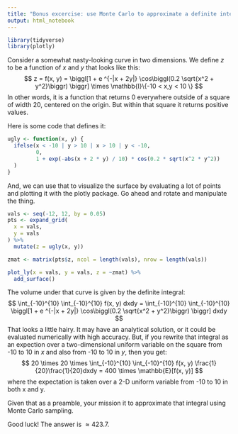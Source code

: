 ```yaml
---
title: "Bonus excercise: use Monte Carlo to approximate a definite integral"
output: html_notebook
---
```



```r
library(tidyverse)
library(plotly)
```


Consider a somewhat nasty-looking curve in two dimensions.  We
define $z$ to be a function of $x$ and $y$ that looks like this: 
$$
z = f(x, y) = \biggl[1 + e ^{-|x + 2y|} \cos\biggl(0.2 \sqrt{x^2 + y^2}\biggr) \biggr] \times \mathbb{I}\{-10 < x,y < 10 \}
$$
In other words, it is a function that returns 0 everywhere outside of a square
of width 20, centered on the origin.  But within that square it returns
positive values.

Here is some code that defines it:
```r
ugly <- function(x, y) {
  ifelse(x < -10 | y > 10 | x > 10 | y < -10, 
         0,
         1 + exp(-abs(x + 2 * y) / 10) * cos(0.2 * sqrt(x^2 * y^2))
  )
}
```

And, we can use that to visualize the surface by evaluating a lot of points and
plotting it with the plotly package.  Go ahead and rotate and manipulate the thing.
```r
vals <- seq(-12, 12, by = 0.05)
pts <- expand_grid(
  x = vals,
  y = vals
) %>%
  mutate(z = ugly(x, y))

zmat <- matrix(pts$z, ncol = length(vals), nrow = length(vals))

plot_ly(x = vals, y = vals, z = ~zmat) %>%
  add_surface()
```


The volume under that curve is given by the definite integral:
$$
\int_{-10}^{10} \int_{-10}^{10} f(x, y) dxdy = \int_{-10}^{10} \int_{-10}^{10} \biggl[1 + e ^{-|x + 2y|} \cos\biggl(0.2 \sqrt{x^2 + y^2}\biggr) \biggr] dxdy
$$
That looks a little hairy.  It may have an analytical solution, or it could
be evaluated numerically with high accuracy.  But, if you
rewrite that integral as an expection over a two-dimensional uniform variable on the square from -10 to 10 in $x$ and also from -10 to 10 in $y$, then you get:
$$
20 \times 20 \times \int_{-10}^{10} \int_{-10}^{10} f(x, y) \frac{1}{20}\frac{1}{20}dxdy =
400 \times \mathbb{E}[f(x, y)]
$$
where the expectation is taken over a 2-D uniform variable from -10 to 10 in both x and y.

Given that as a preamble, your mission it to approximate that integral using Monte Carlo sampling.

Good luck!  The answer is $\approx 423.7$.
